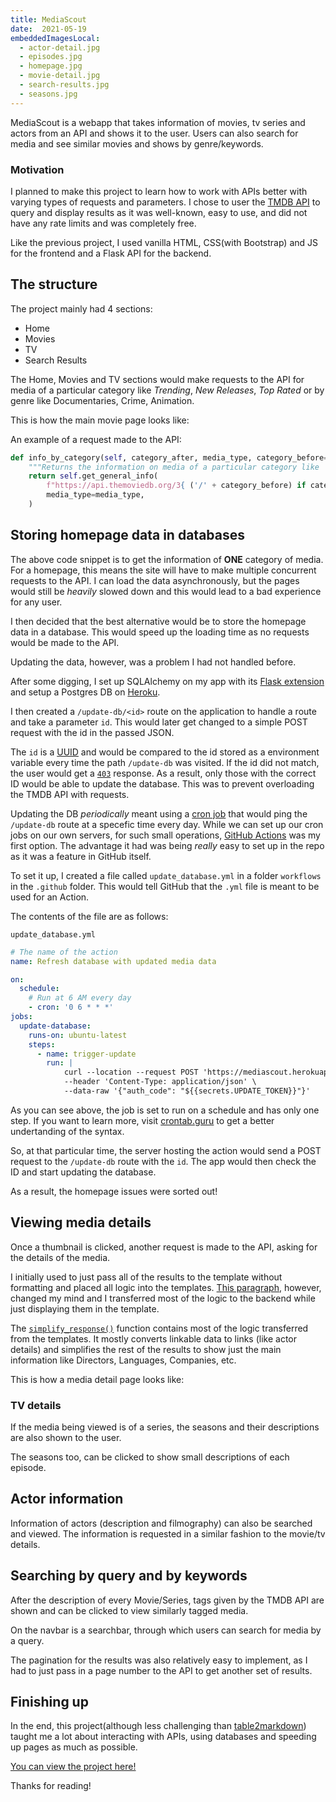 ```yaml
---
title: MediaScout
date:  2021-05-19
embeddedImagesLocal: 
  - actor-detail.jpg
  - episodes.jpg
  - homepage.jpg
  - movie-detail.jpg
  - search-results.jpg
  - seasons.jpg
---
```


MediaScout is a webapp that takes information of movies, tv series and actors from an API and shows it to the user. 
Users can also search for media and see similar movies and shows by genre/keywords.

### Motivation

I planned to make this project to learn how to work with APIs better with varying types of requests and parameters. 
I chose to user the [TMDB API](developers.themoviedb.org)    to query and display results as it was well-known, easy to use, and did not have any rate limits
and was completely free.

Like the previous project, I used vanilla HTML, CSS(with Bootstrap) and JS for the frontend and a Flask API for the backend.

## The structure

The project mainly had 4 sections: 

- Home
- Movies
- TV
- Search Results 

The Home, Movies and TV sections would make requests to the API for media of a particular category like
 *Trending*, *New Releases*, *Top Rated* or by genre like Documentaries, Crime, Animation.

This is how the main movie page looks like: 

<GatsbyImage alt="homepage.jpg" image={getImage(props.localImages[2])} />

An example of a request made to the API: 

```python
def info_by_category(self, category_after, media_type, category_before=None):
    """Returns the information on media of a particular category like 'trending' or 'popular'."""
    return self.get_general_info(
        f"https://api.themoviedb.org/3{ ('/' + category_before) if category_before else ''}/{media_type}/{category_after}",
        media_type=media_type,
    )
```


## Storing homepage data in databases

The above code snippet is to get the information of **ONE** category of media. For a homepage, this means the site will have
to make multiple concurrent requests to the API. I can load the data asynchronously, but the pages would still be *heavily*
slowed down and this would lead to a bad experience for any user.

I then decided that the best alternative would be to store the homepage data in a database. This would speed up the loading time 
as no requests would be made to the API. 

Updating the data, however, was a problem I had not handled before. 

After some digging, I set up SQLAlchemy on my app with its 
[Flask extension](https://flask-sqlalchemy.palletsprojects.com/en/2.x/) and setup a
Postgres DB on [Heroku](https://www.heroku.com/postgres).

I then created a `/update-db/<id>` route on the application to handle a route and take a parameter `id`. This would
later get changed to a simple POST request with the id in the passed JSON.

The `id` is a [UUID](https://en.wikipedia.org/wiki/Universally_unique_identifier)
 and would be compared to the id stored as a environment variable every time the path `/update-db`
 was visited. If the id did not match, the user would get a 
 [`403`](https://developer.mozilla.org/en-US/docs/Web/HTTP/Status/403) response. As a result, only those
 with the correct ID would be able to update the database. This was to prevent overloading the TMDB API with requests.

Updating the DB *periodically* meant using a [cron job](https://en.wikipedia.org/wiki/Cron) that would ping the `/update-db`
route at a specefic time every day. While we can set up our cron jobs on our own servers, for such small operations, 
[GitHub Actions](https://github.com/features/actions) was my first option. The advantage it had was being *really* easy to
set up in the repo as it was a feature in GitHub itself.

To set it up, I created a file called `update_database.yml` in a folder `workflows` in the `.github` folder. This would tell
GitHub that the `.yml` file is meant to be used for an Action.

The contents of the file are as follows: 

`update_database.yml`
```yml
# The name of the action
name: Refresh database with updated media data

on:
  schedule:
    # Run at 6 AM every day
    - cron: '0 6 * * *'
jobs:
  update-database:
    runs-on: ubuntu-latest
    steps:
      - name: trigger-update
        run: |
            curl --location --request POST 'https://mediascout.herokuapp.com/update-db' \
            --header 'Content-Type: application/json' \
            --data-raw '{"auth_code": "${{secrets.UPDATE_TOKEN}}"}'
```
As you can see above, the job is set to run on a schedule and has only one step. If you want to learn more,
visit [crontab.guru](https://crontab.guru) to get a better undertanding of the syntax.

So, at that particular time, the server hosting the action would send a POST request to the `/update-db` route with the 
`id`. The app would then check the ID and start updating the database.

As a result, the homepage issues were sorted out! 

## Viewing media details

Once a thumbnail is clicked, another request is made to the API, asking for the details of the media. 

I initially used to just pass all of the results to the template without formatting and placed all logic into the templates.
[This paragraph](https://jinja.palletsprojects.com/en/3.0.x/faq/#isn-t-it-a-terrible-idea-to-put-logic-into-templates),
however, changed my mind and I transferred most of the logic to the backend while just displaying them in the template.

The [`simplify_response()`](https://github.com/1Gokul/MediaScout/blob/5092d452d3f5d05dfe4b91d77cae380b7494f357/media_finder.py#L415) 
function contains most of the logic transferred from the templates. It mostly converts linkable data to links (like actor details) and 
simplifies the rest of the results to show just the main information like Directors, Languages, Companies, etc.

This is how a media detail page looks like: 


<GatsbyImage alt="movie-detail.jpg" image={getImage(props.localImages[3])} />

### TV details

If the media being viewed is of a series, the seasons and their descriptions are also shown to the user. 


<GatsbyImage alt="seasons.jpg" image={getImage(props.localImages[5])} />

The seasons too, can be clicked to show small descriptions of each episode.


<GatsbyImage alt="episodes.jpg" image={getImage(props.localImages[1])} />

## Actor information 

Information of actors (description and filmography) can also be searched and viewed. The information is requested in a 
similar fashion to the movie/tv details.


<GatsbyImage alt="actor-detail.jpg" image={getImage(props.localImages[1])} />

## Searching by query and by keywords

After the description of every Movie/Series, tags given by the TMDB API are shown and can be clicked to view similarly tagged media.

On the navbar is a searchbar, through which users can search for media by a query.

The pagination for the results was also relatively easy to implement, as I had to just pass in a page number to the API to get
another set of results.

<GatsbyImage alt="search-results.jpg" image={getImage(props.localImages[4])} />

## Finishing up 

In the end, this project(although less challenging than [table2markdown](/blog/table2markdown-project)) taught me a lot about
interacting with APIs, using databases and speeding up pages as much as possible.

[You can view the project here!](https://mediascout.herokuapp.com/)

Thanks for reading!